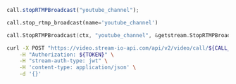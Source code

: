 
<Tabs groupId="examples">
<TabItem value="js" label="JavaScript">

```js
call.stopRTMPBroadcast("youtube_channel");
```

</TabItem>
<TabItem value="py" label="Python">

```py
call.stop_rtmp_broadcast(name='youtube_channel')
```

</TabItem>

<TabItem value="go" label="Golang">

```go
call.StopRTMPBroadcast(ctx, "youtube_channel", &getstream.StopRTMPBroadcastsRequest{})
```

</TabItem>
<TabItem value="curl" label="cURL">

```bash
curl -X POST "https://video.stream-io-api.com/api/v2/video/call/${CALL_TYPE}/${CALL_ID}/rtmp_broadcasts/youtube_channel/stop?api_key=${API_KEY}" \
    -H "Authorization: ${TOKEN}" \
    -H "stream-auth-type: jwt" \
    -H 'content-type: application/json' \
    -d '{}'
```

</TabItem>
</Tabs>
